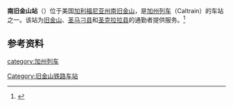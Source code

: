'''南旧金山站'''（{{lang-en|South San Francisco Station}}）位于美国[[加利福尼亚州|加利福尼亚州]][[南旧金山|南旧金山]]，是[[加州列车|加州列车]]（Caltrain）的车站之一。该站为[[旧金山|旧金山]]、[[圣马刁县|圣马刁县]]和[[圣克拉拉县|圣克拉拉县]]的通勤者提供服务。<ref>{{cite web |url=http://www.caltrain.com/stations/SouthSanFranciscostation.html |title=South San Francisco Station |accessdate=June 10, 2014 |archive-date=2014-06-25 |archive-url=https://web.archive.org/web/20140625073601/http://www.caltrain.com/stations/southsanfranciscostation.html |dead-url=no }}</ref>

==参考资料==
{{start rail box}}
{{s-inop|[[海湾站_(旧金山)|海湾站]]}}
{{s-line|[[加州列车|加州列车]]}}
{{s-inop|[[圣布鲁诺站|圣布鲁诺站]]}}
{{end box}}

{{reflist}}
{{caltrain}}
[[category:加州列车|category:加州列车]]

[[Category:旧金山铁路车站|Category:旧金山铁路车站]]